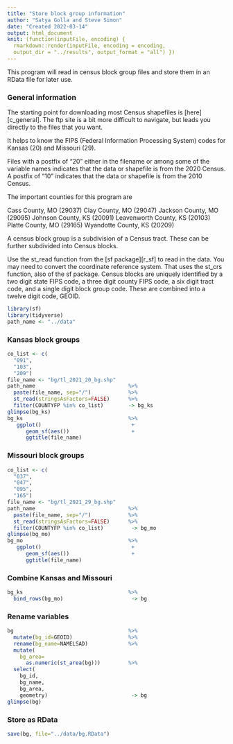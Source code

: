 ```yaml
---
title: "Store block group information"
author: "Satya Golla and Steve Simon"
date: "Created 2022-03-14"
output: html_document
knit: (function(inputFile, encoding) {
  rmarkdown::render(inputFile, encoding = encoding,
  output_dir = "../results", output_format = "all") })  
---
```


This program will read in census block group files and store them in an RData file for later use.

### General information

The starting point for downloading most Census shapefiles is [here][c_general]. The ftp site is a bit more difficult to navigate, but leads you directly to the files that you want. 

It helps to know the FIPS (Federal Information Processing System) codes for Kansas (20) and Missouri (29).

Files with a postfix of "20" either in the filename or among some of the variable names indicates that the data or shapefile is from the 2020 Census. A postfix of "10" indicates that the data or shapefile is from the 2010 Census.

The important counties for this program are

Cass County, MO (29037)
Clay County, MO (29047)
Jackson County, MO (29095)
Johnson County, KS (20091)
Leavenworth County, KS (20103)
Platte County, MO (29165)
Wyandotte County, KS (20209)

A census block group is a subdivision of a Census tract. These can be further subdivided into Census blocks.

Use the st_read function from the [sf package][r_sf] to read in the data. You may need to convert the coordinate reference system. That uses the st_crs function, also of the sf package. Census blocks are uniquely identified by a two digit state FIPS code, a three digit county FIPS code, a six digit tract code, and a single digit block group code. These are combined into a twelve digit code, GEOID.

```r
library(sf)
library(tidyverse)
path_name <- "../data"
```

### Kansas block groups

```r
co_list <- c(
  "091",
  "103",
  "209")
file_name <- "bg/tl_2021_20_bg.shp"
path_name                              %>%
  paste(file_name, sep="/")            %>%
  st_read(stringsAsFactors=FALSE)      %>%
  filter(COUNTYFP %in% co_list)        -> bg_ks
glimpse(bg_ks)
bg_ks                                  %>%
   ggplot()                             +
      geom_sf(aes())                    +
      ggtitle(file_name)
```

### Missouri block groups

```r
co_list <- c(
  "037",
  "047",
  "095",
  "165")
file_name <- "bg/tl_2021_29_bg.shp"
path_name                              %>%
  paste(file_name, sep="/")            %>%
  st_read(stringsAsFactors=FALSE)      %>%
  filter(COUNTYFP %in% co_list)         -> bg_mo
glimpse(bg_mo)
bg_mo                                  %>%
   ggplot()                             +
      geom_sf(aes())                    +
      ggtitle(file_name)
```

### Combine Kansas and Missouri

```r
bg_ks                                  %>%
  bind_rows(bg_mo)                      -> bg
```

### Rename variables

```r
bg                                     %>%
  mutate(bg_id=GEOID)                  %>%
  rename(bg_name=NAMELSAD)             %>%
  mutate(
    bg_area=
      as.numeric(st_area(bg)))         %>%
  select(
    bg_id,
    bg_name,
    bg_area,
    geometry)                           -> bg
glimpse(bg)
```

### Store as RData

```r
save(bg, file="../data/bg.RData")
```
